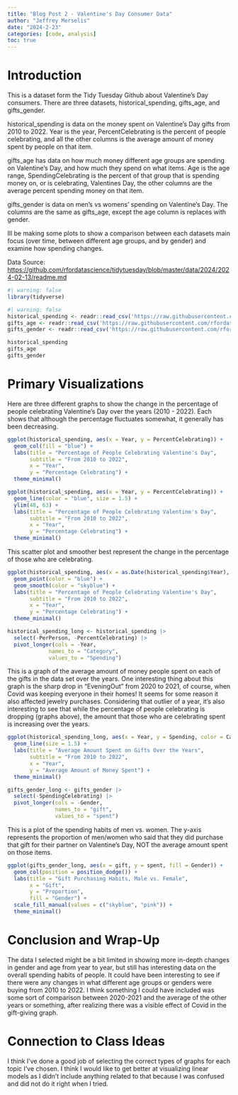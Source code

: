 ```yaml
---
title: "Blog Post 2 - Valentine's Day Consumer Data"
author: "Jeffrey Merselis"
date: "2024-2-23"
categories: [code, analysis]
toc: true
---
```


# Introduction

This is a dataset form the Tidy Tuesday Github about Valentine's Day consumers. There are three datasets, historical_spending, gifts_age, and gifts_gender. 

historical_spending is data on the money spent on Valentine's Day gifts from 2010 to 2022. Year is the year, PercentCelebrating is the percent of people celebrating, and all the other columns is the average amount of money spent by people on that item. 

gifts_age has data on how much money different age groups are spending on Valentine's Day, and how much they spend on what items. Age is the age range, SpendingCelebrating is the percent of that group that is spending money on, or is celebrating, Valentines Day, the other columns are the average percent spending money on that item. 

gifts_gender is data on men's vs womens' spending on Valentine's Day. The columns are the same as gifts_age, except the age column is replaces with gender.

Ill be making some plots to show a comparison between each datasets main focus (over time, between different age groups, and by gender) and examine how spending changes. 

Data Source: <https://github.com/rfordatascience/tidytuesday/blob/master/data/2024/2024-02-13/readme.md>

```r
#| warning: false
library(tidyverse)
```

```r
#| warning: false
historical_spending <- readr::read_csv('https://raw.githubusercontent.com/rfordatascience/tidytuesday/master/data/2024/2024-02-13/historical_spending.csv')
gifts_age <- readr::read_csv('https://raw.githubusercontent.com/rfordatascience/tidytuesday/master/data/2024/2024-02-13/gifts_age.csv')
gifts_gender <- readr::read_csv('https://raw.githubusercontent.com/rfordatascience/tidytuesday/master/data/2024/2024-02-13/gifts_gender.csv')
```

```r
historical_spending
gifts_age
gifts_gender
```

# Primary Visualizations

Here are three different graphs to show the change in the percentage of people celebrating Valentine's Day over the years (2010 - 2022). Each shows that although the percentage fluctuates somewhat, it generally has been decreasing.

```r
ggplot(historical_spending, aes(x = Year, y = PercentCelebrating)) +
  geom_col(fill = "blue") +
  labs(title = "Percentage of People Celebrating Valentine's Day",
       subtitle = "From 2010 to 2022",
       x = "Year",
       y = "Percentage Celebrating") +
  theme_minimal()
```
  
```r
ggplot(historical_spending, aes(x = Year, y = PercentCelebrating)) +
  geom_line(color = "blue", size = 1.5) + 
  ylim(48, 63) + 
  labs(title = "Percentage of People Celebrating Valentine's Day",
       subtitle = "From 2010 to 2022",
       x = "Year",
       y = "Percentage Celebrating") +
  theme_minimal()
```

This scatter plot and smoother best represent the change in the percentage of those who are celebrating.

```r
ggplot(historical_spending, aes(x = as.Date(historical_spending$Year), y = PercentCelebrating)) +
  geom_point(color = "blue") +
  geom_smooth(color = "skyblue") +
  labs(title = "Percentage of People Celebrating Valentine's Day",
       subtitle = "From 2010 to 2022",
       x = "Year",
       y = "Percentage Celebrating") +
  theme_minimal()
```

```r
historical_spending_long <- historical_spending |>
  select(-PerPerson, -PercentCelebrating) |>
  pivot_longer(cols = -Year,
             names_to = "Category",
             values_to = "Spending")
```

This is a graph of the average amount of money people spent on each of the gifts in the data set over the years. One interesting thing about this graph is the sharp drop in "EveningOut" from 2020 to 2021, of course, when Covid was keeping everyone in their homes! It seems for some reason it also affected jewelry purchases. Considering that outlier of a year, it's also interesting to see that while the percentage of people celebrating is dropping (graphs above), the amount that those who are celebrating spent is increasing over the years.

```r
ggplot(historical_spending_long, aes(x = Year, y = Spending, color = Category)) +
  geom_line(size = 1.5) +
  labs(title = "Average Amount Spent on Gifts Over the Years",
       subtitle = "From 2010 to 2022",
       x = "Year",
       y = "Average Amount of Money Spent") +
  theme_minimal()
```

```r
gifts_gender_long <- gifts_gender |> 
  select(-SpendingCelebrating) |>
  pivot_longer(cols = -Gender,
               names_to = "gift",
               values_to = "spent")
```

This is a plot of the spending habits of men vs. women. The y-axis represents the proportion of men/women who said that they did purchase that gift for their partner on Valentine's Day, NOT the average amount spent on those items. 

```r
ggplot(gifts_gender_long, aes(x = gift, y = spent, fill = Gender)) +
  geom_col(position = position_dodge()) +
  labs(title = "Gift Purchasing Habits, Male vs. Female",
       x = "Gift",
       y = "Proportion",
       fill = "Gender") +
  scale_fill_manual(values = c("skyblue", "pink")) + 
  theme_minimal()
```

# Conclusion and Wrap-Up

The data I selected might be a bit limited in showing more in-depth changes in gender and age from year to year, but still has interesting data on the overall spending habits of people. It could have been interesting to see if there were any changes in what different age groups or genders were buying from 2010 to 2022. I think something I could have included was some sort of comparison between 2020-2021 and the average of the other years or something, after realizing there was a visible effect of Covid in the gift-giving graph.

# Connection to Class Ideas

I think I've done a good job of selecting the correct types of graphs for each topic I've chosen. I think I would like to get better at visualizing linear models as I didn't include anything related to that because I was confused and did not do it right when I tried.
